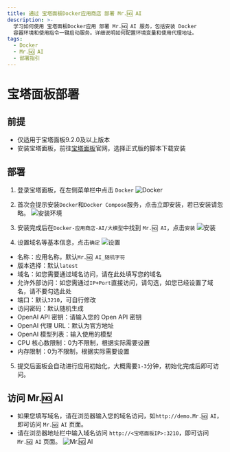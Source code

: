 ```yaml
---
title: 通过 宝塔面板Docker应用商店 部署 Mr.🆖 AI
description: >-
  学习如何使用 宝塔面板Docker应用 部署 Mr.🆖 AI 服务，包括安装 Docker
  容器环境和使用指令一键启动服务。详细说明如何配置环境变量和使用代理地址。
tags:
  - Docker
  - Mr.🆖 AI
  - 部署指引
---
```


# 宝塔面板部署

## 前提

- 仅适用于宝塔面板9.2.0及以上版本
- 安装宝塔面板，前往[宝塔面板](https://www.bt.cn/new/download.html)官网，选择正式版的脚本下载安装

## 部署

1. 登录宝塔面板，在左侧菜单栏中点击 `Docker` ![Docker](https://github.com/user-attachments/assets/15d92756-92f0-45da-8f95-bfe725d13003)

2. 首次会提示安装`Docker`和`Docker Compose`服务，点击立即安装，若已安装请忽略。 ![安装环境](https://github.com/user-attachments/assets/6e383b75-09e3-42d1-8a6c-5fb7cf558f00)

3. 安装完成后在`Docker-应用商店-AI/大模型`中找到 `Mr.🆖 AI`，点击`安装` ![安装](https://github.com/user-attachments/assets/db59a5e7-32ed-49d7-a791-8f8ee6618c01)

4. 设置域名等基本信息，点击`确定` ![设置](https://github.com/user-attachments/assets/37251adf-949b-4aec-bc49-bf4647e119da)

- 名称：应用名称，默认`Mr.🆖 AI_随机字符`
- 版本选择：默认`latest`
- 域名：如您需要通过域名访问，请在此处填写您的域名
- 允许外部访问：如您需通过`IP+Port`直接访问，请勾选，如您已经设置了域名，请不要勾选此处
- 端口：默认`3210`，可自行修改
- 访问密码：默认随机生成
- OpenAI API 密钥：请输入您的 Open API 密钥
- OpenAI 代理 URL：默认为官方地址
- OpenAI 模型列表：输入使用的模型
- CPU 核心数限制：0为不限制，根据实际需要设置
- 内存限制：0为不限制，根据实际需要设置

5. 提交后面板会自动进行应用初始化，大概需要`1-3`分钟，初始化完成后即可访问。

## 访问 Mr.🆖 AI

- 如果您填写域名，请在浏览器输入您的域名访问，如`http://demo.Mr.🆖 AI`，即可访问 `Mr.🆖 AI` 页面。
- 请在浏览器地址栏中输入域名访问 `http://<宝塔面板IP>:3210`，即可访问 `Mr.🆖 AI` 页面。 ![Mr.🆖 AI](https://github.com/user-attachments/assets/808f8849-5738-4a60-8ccf-01e300b0dc88)
